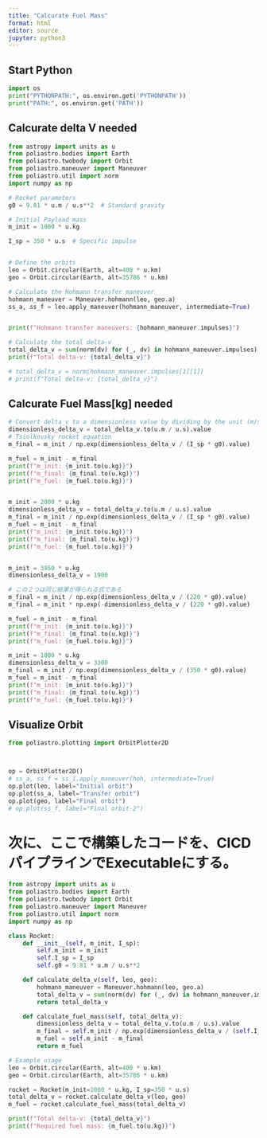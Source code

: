 ```yaml
---
title: "Calcurate Fuel Mass"
format: html
editor: source
jupyter: python3
---
```


## Start Python

```python
import os
print("PYTHONPATH:", os.environ.get('PYTHONPATH'))
print("PATH:", os.environ.get('PATH'))
```
## Calcurate delta V needed

```python
from astropy import units as u
from poliastro.bodies import Earth
from poliastro.twobody import Orbit
from poliastro.maneuver import Maneuver
from poliastro.util import norm
import numpy as np

# Rocket parameters
g0 = 9.81 * u.m / u.s**2  # Standard gravity

# Initial Payload mass
m_init = 1000 * u.kg

I_sp = 350 * u.s  # Specific impulse


# Define the orbits
leo = Orbit.circular(Earth, alt=400 * u.km)
geo = Orbit.circular(Earth, alt=35786 * u.km)

# Calculate the Hohmann transfer maneuver
hohmann_maneuver = Maneuver.hohmann(leo, geo.a)
ss_a, ss_f = leo.apply_maneuver(hohmann_maneuver, intermediate=True)


print(f"Hohmann transfer maneuvers: {hohmann_maneuver.impulses}")

# Calculate the total delta-v
total_delta_v = sum(norm(dv) for (_, dv) in hohmann_maneuver.impulses) 
print(f"Total delta-v: {total_delta_v}")

# total_delta_v = norm(hohmann_maneuver.impulses[1][1])
# print(f"Total delta-v: {total_delta_v}")
```


## Calcurate Fuel Mass[kg] needed

```python
# Convert delta_v to a dimensionless value by dividing by the unit (m/s)
dimensionless_delta_v = total_delta_v.to(u.m / u.s).value
# Tsiolkovsky rocket equation
m_final = m_init / np.exp(dimensionless_delta_v / (I_sp * g0).value)

m_fuel = m_init - m_final
print(f"m_init: {m_init.to(u.kg)}")
print(f"m_final: {m_final.to(u.kg)}")
print(f"m_fuel: {m_fuel.to(u.kg)}")


m_init = 2000 * u.kg
dimensionless_delta_v = total_delta_v.to(u.m / u.s).value
m_final = m_init / np.exp(dimensionless_delta_v / (I_sp * g0).value)
m_fuel = m_init - m_final
print(f"m_init: {m_init.to(u.kg)}")
print(f"m_final: {m_final.to(u.kg)}")
print(f"m_fuel: {m_fuel.to(u.kg)}")


m_init = 3950 * u.kg
dimensionless_delta_v = 1900 

# この２つは同じ結果が得られる式である
m_final = m_init / np.exp(dimensionless_delta_v / (220 * g0).value)
m_final = m_init * np.exp(-dimensionless_delta_v / (220 * g0).value)

m_fuel = m_init - m_final
print(f"m_init: {m_init.to(u.kg)}")
print(f"m_final: {m_final.to(u.kg)}")
print(f"m_fuel: {m_fuel.to(u.kg)}")

m_init = 1000 * u.kg
dimensionless_delta_v = 3300 
m_final = m_init / np.exp(dimensionless_delta_v / (350 * g0).value)
m_fuel = m_init - m_final
print(f"m_init: {m_init.to(u.kg)}")
print(f"m_final: {m_final.to(u.kg)}")
print(f"m_fuel: {m_fuel.to(u.kg)}")
```


## Visualize Orbit

```python
from poliastro.plotting import OrbitPlotter2D



op = OrbitPlotter2D()
# ss_a, ss_f = ss_i.apply_maneuver(hoh, intermediate=True)
op.plot(leo, label="Initial orbit")
op.plot(ss_a, label="Transfer orbit")
op.plot(geo, label="Final orbit")
# op.plot(ss_f, label="Final orbit-2")

```

# 次に、ここで構築したコードを、CICDパイプラインでExecutableにする。



```python
from astropy import units as u
from poliastro.bodies import Earth
from poliastro.twobody import Orbit
from poliastro.maneuver import Maneuver
from poliastro.util import norm
import numpy as np

class Rocket:
    def __init__(self, m_init, I_sp):
        self.m_init = m_init
        self.I_sp = I_sp
        self.g0 = 9.81 * u.m / u.s**2

    def calculate_delta_v(self, leo, geo):
        hohmann_maneuver = Maneuver.hohmann(leo, geo.a)
        total_delta_v = sum(norm(dv) for (_, dv) in hohmann_maneuver.impulses)
        return total_delta_v

    def calculate_fuel_mass(self, total_delta_v):
        dimensionless_delta_v = total_delta_v.to(u.m / u.s).value
        m_final = self.m_init / np.exp(dimensionless_delta_v / (self.I_sp * self.g0).value)
        m_fuel = self.m_init - m_final
        return m_fuel

# Example usage
leo = Orbit.circular(Earth, alt=400 * u.km)
geo = Orbit.circular(Earth, alt=35786 * u.km)

rocket = Rocket(m_init=1000 * u.kg, I_sp=350 * u.s)
total_delta_v = rocket.calculate_delta_v(leo, geo)
m_fuel = rocket.calculate_fuel_mass(total_delta_v)

print(f"Total delta-v: {total_delta_v}")
print(f"Required fuel mass: {m_fuel.to(u.kg)}")

```






